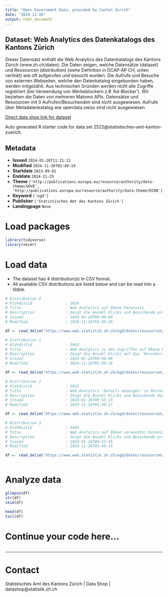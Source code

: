 ```yaml
---
title: "Open Government Data, provided by Canton Zurich"
date: "2024-11-26"
output: html_document
---
```


## Dataset: Web Analytics des Datenkatalogs des Kantons Zürich

Dieser Datensatz enthält die Web Analytics des Datenkatalogs des Kantons Zürich (www.zh.ch/daten). Die Daten zeigen, welche Datensätze (dataset) und Ressourcen (distribution) (siehe Definition in DCAP-AP CH, unten verlinkt) wie oft aufgerufen und besucht wurden. Die Aufrufe und Besuche von externen Webseiten, welche den Datenkatalog eingebunden haben, werden mitgezählt. Aus technischen Gründen werden nicht alle Zugriffe registriert (bei Verwendung von Werbeblockern z.B 'Ad-Blocker'). Wir beziehen die Daten von mehreren Matomo APIs. Datensätze und Ressourcen mit 0 Aufrufen/Besuchenden sind nicht ausgewiesen. Aufrufe über Metadatenkatalog wie opendata.swiss sind nicht ausgewiesen.

[Direct data shop link for dataset](https://www.zh.ch/de/politik-staat/statistik-daten/datenkatalog.html#/datasets/2522@statistisches-amt-kanton-zuerich)

Auto generated R starter code for data set 2522@statistisches-amt-kanton-zuerich.

## Metadata

- **Issued** `2024-01-26T11:21:12`
- **Modified** `2024-11-26T02:49:19`
- **Startdate** `2023-09-01`
- **Enddate** `2024-11-25`
- **Theme** `['http://publications.europa.eu/resource/authority/data-theme/GOVE', 'http://publications.europa.eu/resource/authority/data-theme/ECON']`
- **Keyword** `['ogd']`
- **Publisher** `['Statistisches Amt des Kantons Zürich']`
- **Landingpage** `None`


# Load packages

```r

library(tidyverse)
library(skimr)

```

# Load data

-   The dataset has 4 distribution(s) in CSV format.
-   All available CSV distributions are listed below and can be read into a tibble.

```r

# Distribution 0
# Ktzhdistid               : 5024
# Title                    : Web Analytics auf Ebene Datensatz 
# Description              : Zeigt die Anzahl Klicks und Besuchende pro Datensatz und Tag.  'Datensatz' entspricht 'dataset' nach DCAP-AP CH.
# Issued                   : 2024-01-26T00:00:00
# Modified                 : 2024-11-26T03:49:16

df <- read_delim('https://www.web.statistik.zh.ch/ogd/daten/ressourcen/KTZH_00002522_00005024.csv')

# Distribution 1
# Ktzhdistid               : 5043
# Title                    : Web Analytics zu den Zugriffen auf Ebene Ressource
# Description              : Zeigt die Anzahl Klicks auf die 'Herunterladen' oder 'Konvertiere zu Excel' Schaltflächen und die Anzahl Besuchenden welche mindestens einen Klick auf die 'Herunterladen' oder 'Konvertiere zu Excel' Schaltfläche pro Ressource und Tag gemacht haben. 'Ressource' entspricht 'distribution' nach DCAP-AP CH. Zusätzlich wird die Anzahl Downloads (wie oft die Ressource aufgerufen wurde) ausgewiesen. In der Regel sollte die Anzahl Downloads immer höher oder gleich als die Anzahl Klicks auf die Schaltflächen im Datenkatalog sein. Da aber im Zeitraum von September 2023 bis heute aus nicht bekannten Gründen, nicht alle Zugriffe detektiert werden, sind die Zahlen zu den Downloads in diesem Zeitraum nicht abschliessend. Die Anzahl Downloads von Ressourcen, welche nicht auf unserem Webserver gespeichert sind, werden nicht gezählt und ist der Grund warum es bei den Anzahl Downloads zu leeren Werten kommen kann.
# Issued                   : 2024-01-26T00:00:00
# Modified                 : 2024-11-26T03:49:18

df <- read_delim('https://www.web.statistik.zh.ch/ogd/daten/ressourcen/KTZH_00002522_00005043.csv')

# Distribution 2
# Ktzhdistid               : 5023
# Title                    : Web Analytics 'Details anzeigen' zu Ressourcen
# Description              : Zeigt die Anzahl Klicks und Besuchende der Informationsseite der Ressourcen (Klick auf "Details anzeigen") pro Ressource und Tag. 'Ressource' entspricht 'distribution' nach DCAP-AP CH.
# Issued                   : 2024-01-26T09:53:13
# Modified                 : 2024-11-26T03:49:17

df <- read_delim('https://www.web.statistik.zh.ch/ogd/daten/ressourcen/KTZH_00002522_00005023.csv')

# Distribution 3
# Ktzhdistid               : 5044
# Title                    : Web Analytics auf Ebene verwandter Datensatz
# Description              : Zeigt die Anzahl Klicks und Besuchende pro verwandten Datensatz und Tag. 'Datensatz' entspricht 'dataset' nach DCAP-AP CH. Die Merkmale 'datensatz_id' und 'datensatz_titel' zeigen, von welchem Datensatz aus der Klick auf den verwandten Datensatz erfolgte. 
# Issued                   : 2024-01-26T09:52:45
# Modified                 : 2024-11-26T03:49:19

df <- read_delim('https://www.web.statistik.zh.ch/ogd/daten/ressourcen/KTZH_00002522_00005044.csv')



```

# Analyze data

```r

glimpse(df)
str(df)
skim(df)

head(df)
tail(df)

```

# Continue your code here...

```r

```

------------------------------------------------------------------------

# Contact

Statistisches Amt des Kantons Zürich | Data Shop | datashop@statistik.zh.ch

